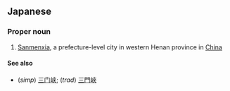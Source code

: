 {{also|三門峽|三门峡}}
==Japanese==
{{ja-kanjitab|さん|もん|きょう|yomi=on}}

===Proper noun===
{{ja-pos|proper|さんもんきょう}}

# [[Sanmenxia]], a prefecture-level city in western Henan province in [[China]]

====See also====
* (''simp'') [[三门峡]]; (''trad'') [[三門峽]]